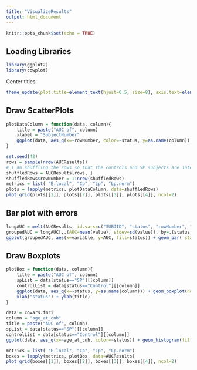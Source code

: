 ```yaml
---
title: "VisualizeResults"
output: html_document
---
```


```r
knitr::opts_chunk$set(echo = TRUE)
```

## Loading Libraries

```r
library(ggplot2)
library(cowplot)
```

Center titles

```r
theme_update(plot.title=element_text(hjust=0.5, size=8), axis.text=element_text(size=8), axis.title=element_text(size=8))
```


## Draw ScatterPlots

```r
plotDataColumn = function(data, column){
    title = paste("AUC of", column)
    xlabel = "SubjectNumber"
    ggplot(data, aes_q(x=~rowNumber, color=~status, y=as.name(column))) + geom_point() + ggtitle(title) + xlab(xlabel) + ylab(title)
}
```


```r
set.seed(42)
rows = sample(nrow(AUCResults))
# I am shuffling the rows so that the controls and SP subjects are interleaved with one another instead of appearing in separate clumps. If you want to see the data with the original subject numbers, pass in AUCResults instead of shuffledRows
shuffledRows = AUCResults[rows, ]
shuffledRows$rowNumber = 1:nrow(shuffledRows)
metrics = list( "E.local", "Cp", "Lp", "Lp.norm")
plots = lapply(metrics, plotDataColumn, data=shuffledRows)
plot_grid(plots[[1]], plots[[2]], plots[[3]], plots[[4]], ncol=2)
```

## Bar plot with errors

```r
longAUC = melt(AUCResults, id.vars=c("SUBJID", "status", "rowNumber", "smry_soc"))
groupedAUC = longAUC[,.(AUC=mean(value), stdev=sd(value)), by=.(status, variable)]
ggplot(groupedAUC, aes(x=variable, y=AUC, fill=status)) + geom_bar( stat="identity", color="black", position=position_dodge()) + geom_errorbar(aes(ymin=AUC-stdev, ymax=AUC+stdev), width=.2, position=position_dodge(0.9))
```


## Draw Boxplots

```r
plotBox = function(data, column){
    title = paste("AUC of", column)
    spList = data[status=="SP"][[column]]
    controlList = data[status=="Control"][[column]]
    ggplot(data, aes_q(x=~status, y=as.name(column))) + geom_boxplot(notch=TRUE, show.legend=FALSE) +
    xlab("status") + ylab(title)
}
```


```r
data = covars.fmri
column = "age_at_cnb"
title = paste("AUC of", column)
spList = data[status=="SP"][[column]]
controlList = data[status=="Control"][[column]]
ggplot(data, aes_q(x=~age_at_cnb, color=~status)) + geom_histogram(fill="white", bins=10) + xlab("status") + ylab(title)
```


```r
metrics = list( "E.local", "Cp", "Lp", "Lp.norm")
boxes = lapply(metrics, plotBox, data=AUCResults)
plot_grid(boxes[[1]], boxes[[2]], boxes[[3]], boxes[[4]], ncol=2)
```

